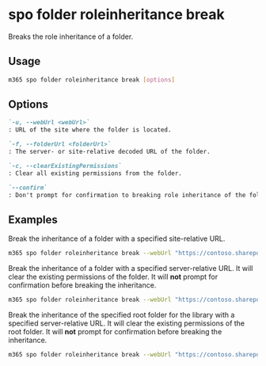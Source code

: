 
# spo folder roleinheritance break

Breaks the role inheritance of a folder.

## Usage

```sh
m365 spo folder roleinheritance break [options]
```

## Options

```md definition-list
`-u, --webUrl <webUrl>`
: URL of the site where the folder is located.

`-f, --folderUrl <folderUrl>`
: The server- or site-relative decoded URL of the folder.

`-c, --clearExistingPermissions`
: Clear all existing permissions from the folder.

`--confirm`
: Don't prompt for confirmation to breaking role inheritance of the folder.
```

<Global />

## Examples

Break the inheritance of a folder with a specified site-relative URL.

```sh
m365 spo folder roleinheritance break --webUrl "https://contoso.sharepoint.com/sites/project-x" --folderUrl "Shared Documents/TestFolder"
```

Break the inheritance of a folder with a specified server-relative URL. It will clear the existing permissions of the folder. It will **not** prompt for confirmation before breaking the inheritance.

```sh
m365 spo folder roleinheritance break --webUrl "https://contoso.sharepoint.com/sites/project-x" --folderUrl "/sites/project-x/Shared Documents/TestFolder" --clearExistingPermissions --confirm
```

Break the inheritance of the specified root folder for the library with a specified server-relative URL. It will clear the existing permissions of the root folder. It will **not** prompt for confirmation before breaking the inheritance.

```sh
m365 spo folder roleinheritance break --webUrl "https://contoso.sharepoint.com/sites/project-x" --folderUrl "/sites/project-x/Shared Documents" --clearExistingPermissions --confirm
```
